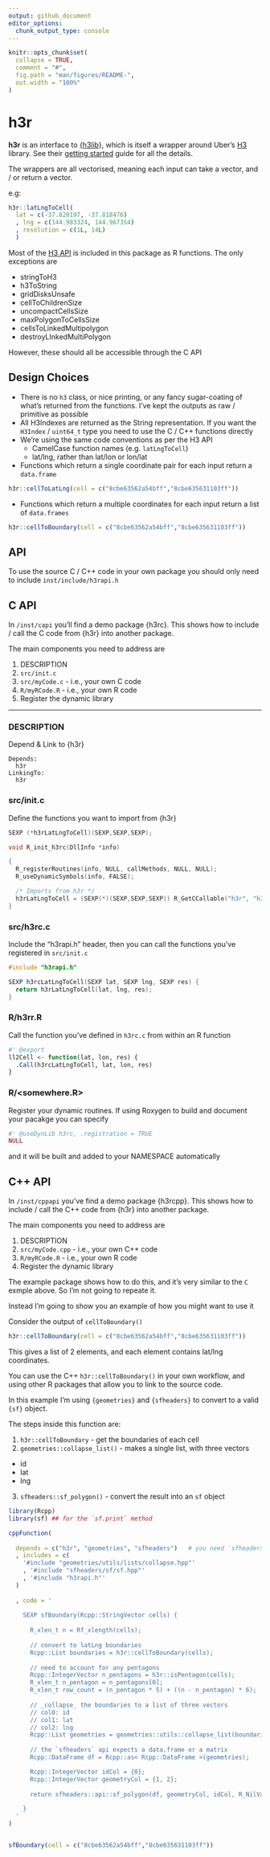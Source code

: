 ```yaml
---
output: github_document
editor_options: 
  chunk_output_type: console
---
```


```r
knitr::opts_chunk$set(
  collapse = TRUE,
  comment = "#",
  fig.path = "man/figures/README-",
  out.width = "100%"
)

```

# h3r

**h3r** is an interface to [{h3lib}](https://github.com/SymbolixAU/h3lib), which is itself a wrapper around Uber's [H3](https://h3geo.org/) library. See their [getting started](https://h3geo.org/docs/) guide for all the details.

The wrappers are all vectorised, meaning each input can take a vector, and / or return a vector. 

e.g:

```r
h3r::latLngToCell(
  lat = c(-37.820197, -37.818476)
  , lng = c(144.983324, 144.967354)
  , resolution = c(1L, 14L)
  )

```


Most of the [H3 API](https://h3geo.org/docs/api/indexing/) is included in this package as R functions. The only exceptions are

- stringToH3
- h3ToString
- gridDisksUnsafe
- cellToChildrenSize
- uncompactCellsSize
- maxPolygonToCellsSize
- cellsToLinkedMultipolygon
- destroyLInkedMultiPolygon

However, these should all be accessible through the C API

## Design Choices

- There is no `h3` class, or nice printing, or any fancy sugar-coating of what's returned from the functions. I've kept the outputs as raw / primitive as possible
- All H3Indexes are returned as the String representation. If you want the `H3Index` / `uint64_t` type you need to use the C / C++ functions directly
- We're using the same code conventions as per the H3 API 
  - CamelCase function names (e.g. `latLngToCell`)
  - lat/lng, rather than lat/lon or lon/lat
- Functions which return a single coordinate pair for each input return a `data.frame`


```r
h3r::cellToLatLng(cell = c("8cbe63562a54bff","8cbe635631103ff"))
```

- Functions which return a multiple coordinates for each input return a list of `data.frames`


```r
h3r::cellToBoundary(cell = c("8cbe63562a54bff","8cbe635631103ff"))
```


## API

To use the source C / C++ code in your own package you should only need to include `inst/include/h3rapi.h`



## C API

In `/inst/capi` you'll find a demo package {h3rc}. This shows how to include / call the C code from {h3r} into another package.

The main components you need to address are

1. DESCRIPTION 
2. `src/init.c`
3. `src/myCode.c` - i.e., your own C code
4. `R/myRCode.R`  - i.e., your own R code
5. Register the dynamic library

---


### DESCRIPTION

Depend & Link to {h3r}

```
Depends:
  h3r
LinkingTo:
  h3r
```

### src/init.c

Define the functions you want to import from {h3r}

```c
SEXP (*h3rLatLngToCell)(SEXP,SEXP,SEXP);

void R_init_h3rc(DllInfo *info)

{
  R_registerRoutines(info, NULL, callMethods, NULL, NULL);
  R_useDynamicSymbols(info, FALSE);

  /* Imports from h3r */
  h3rLatLngToCell = (SEXP(*)(SEXP,SEXP,SEXP)) R_GetCCallable("h3r", "h3rLatLngToCell");
}
```

### src/h3rc.c

Include the "h3rapi.h" header, then you can call the functions you've registered in `src/init.c`

```c
#include "h3rapi.h"

SEXP h3rcLatLngToCell(SEXP lat, SEXP lng, SEXP res) {
  return h3rLatLngToCell(lat, lng, res);
}

```

### R/h3rr.R

Call the function you've defined in `h3rc.c` from within an R function

```r
#' @export
ll2Cell <- function(lat, lon, res) {
  .Call(h3rcLatLngToCell, lat, lon, res)
}

```


### R/<somewhere.R>

Register your dynamic routines. If using Roxygen to build and document your pacakge you can specify

```r
#' @useDynLib h3rc, .registration = TRUE
NULL
```

and it will be built and added to your NAMESPACE automatically



## C++ API

In `/inst/cppapi` you've find a demo package {h3rcpp}. This shows how to include / call the C++ code from {h3r} into another package.

The main components you need to address are

1. DESCRIPTION 
3. `src/myCode.cpp` - i.e., your own C++ code
4. `R/myRCode.R`  - i.e., your own R code
5. Register the dynamic library

The example package shows how to do this, and it's very similar to the `C` exmple above. So I'm not going to repeate it. 

Instead I'm going to show you an example of how you might want to use it


Consider the output of `cellToBoundary()`

```r
h3r::cellToBoundary(cell = c("8cbe63562a54bff","8cbe635631103ff"))
```

This gives a list of 2 elements, and each element contains lat/lng coordinates.

You can use the C++ `h3r::cellToBoundary()` in your own workflow, and using other R packages that allow you to link to the source code.

In this example I'm using `{geometries}` and `{sfheaders}` to convert to a valid `{sf}` object.

The steps inside this function are:

1. `h3r::cellToBoundary` - get the boundaries of each cell
2. `geometries::collapse_list()` - makes a single list, with three vectors
  - id
  - lat
  - lng
3. `sfheaders::sf_polygon()` - convert the result into an `sf` object


```r

library(Rcpp)
library(sf) ## for the `sf.print` method

cppFunction(
  
  depends = c("h3r", "geometries", "sfheaders")   # you need `sfheaders` installed
  , includes = c(
    '#include "geometries/utils/lists/collapse.hpp"'
    , '#include "sfheaders/sf/sf.hpp"'
    , '#include "h3rapi.h"'
  )
  
  , code = '
  
    SEXP sfBoundary(Rcpp::StringVector cells) {
      
      R_xlen_t n = Rf_xlength(cells);  
      
      // convert to latLng boundaries
      Rcpp::List boundaries = h3r::cellToBoundary(cells);
      
      // need to account for any pentagons 
      Rcpp::IntegerVector n_pentagons = h3r::isPentagon(cells);
      R_xlen_t n_pentagon = n_pentagons[0];
      R_xlen_t row_count = (n_pentagon * 5) + ((n - n_pentagon) * 6);
     
      // _collapse_ the boundaries to a list of three vectors
      // col0: id
      // col1: lat
      // col2: lng
      Rcpp::List geometries = geometries::utils::collapse_list(boundaries, row_count);
      
      // the `sfheaders` api expects a data.frame or a matrix
      Rcpp::DataFrame df = Rcpp::as< Rcpp::DataFrame >(geometries);

      Rcpp::IntegerVector idCol = {0};
      Rcpp::IntegerVector geometryCol = {1, 2};
      
      return sfheaders::api::sf_polygon(df, geometryCol, idCol, R_NilValue, "XY", false, true);

    }
  '
)


sfBoundary(cell = c("8cbe63562a54bff","8cbe635631103ff")) 

```





